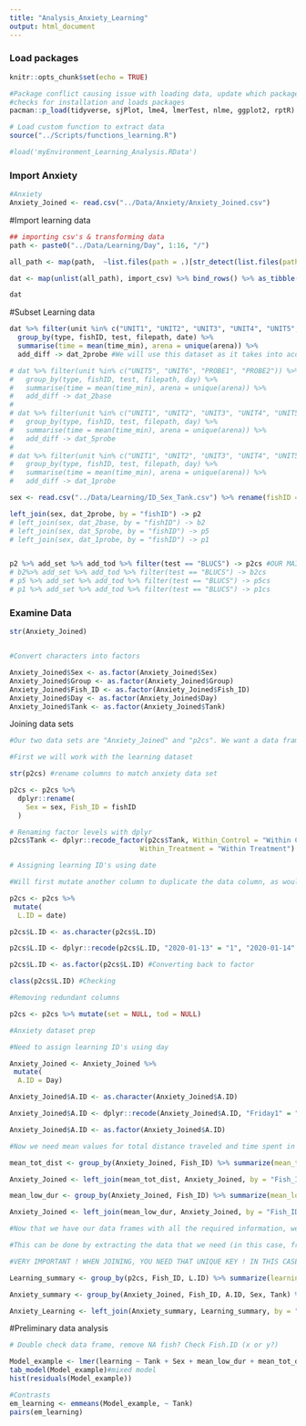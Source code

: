 ```yaml
---
title: "Analysis_Anxiety_Learning"
output: html_document
---
```


### Load packages
```r
knitr::opts_chunk$set(echo = TRUE)

#Package conflict causing issue with loading data, update which packages need to be loaded
#checks for installation and loads packages
pacman::p_load(tidyverse, sjPlot, lme4, lmerTest, nlme, ggplot2, rptR)

# Load custom function to extract data 
source("../Scripts/functions_learning.R")

#load('myEnvironment_Learning_Analysis.RData')
```

### Import Anxiety
```r

#Anxiety
Anxiety_Joined <- read.csv("../Data/Anxiety/Anxiety_Joined.csv")
```

#Import learning data
```r
## importing csv's & transforming data
path <- paste0("../Data/Learning/Day", 1:16, "/")

all_path <- map(path,  ~list.files(path = .)[str_detect(list.files(path = .), ".csv")] ) %>% map2(.,path,~ paste0(.y, .x))

dat <- map(unlist(all_path), import_csv) %>% bind_rows() %>% as_tibble() %>% group_by(filepath, date, marking, type, test, unit, variable, arena) %>% summarise(total = sum(number), mean = mean(number)) %>% filter(variable == "ZONE_TIMERS") %>% group_by(type, marking, test, unit, filepath, date) %>% summarise(sum_time = sum(total), arena = unique(arena)) %>% arrange(filepath, marking, type, test) %>% mutate(time_min = if_else(type == "BASELINE", sum_time/5, sum_time/1)) %>% add_day %>% add_exp %>% add_zone %>% add_tod %>% add_set %>% mutate(day = as.numeric(day)) %>% rename(fishID = marking)

dat
```

#Subset Learning data
```r
dat %>% filter(unit %in% c("UNIT1", "UNIT2", "UNIT3", "UNIT4", "UNIT5", "UNIT6", "PROBE1", "PROBE2")) %>%
  group_by(type, fishID, test, filepath, date) %>%
  summarise(time = mean(time_min), arena = unique(arena)) %>%
  add_diff -> dat_2probe #We will use this dataset as it takes into acocunt the first 2 mins of the probe period, which the literature says is the most important as fish tend to forget after 2 mins, however we have options below for analysis also

# dat %>% filter(unit %in% c("UNIT5", "UNIT6", "PROBE1", "PROBE2")) %>%
#   group_by(type, fishID, test, filepath, day) %>%
#   summarise(time = mean(time_min), arena = unique(arena)) %>%
#   add_diff -> dat_2base
# 
# dat %>% filter(unit %in% c("UNIT1", "UNIT2", "UNIT3", "UNIT4", "UNIT5", "UNIT6", "PROBE1", "PROBE2","PROBE3", "PROBE4", "PROBE5")) %>%
#   group_by(type, fishID, test, filepath, day) %>%
#   summarise(time = mean(time_min), arena = unique(arena)) %>%
#   add_diff -> dat_5probe
# 
# dat %>% filter(unit %in% c("UNIT1", "UNIT2", "UNIT3", "UNIT4", "UNIT5", "UNIT6", "PROBE1")) %>%
#   group_by(type, fishID, test, filepath, day) %>%
#   summarise(time = mean(time_min), arena = unique(arena)) %>%
#   add_diff -> dat_1probe

sex <- read.csv("../Data/Learning/ID_Sex_Tank.csv") %>% rename(fishID = Fish_ID) %>% rename(sex = Sex)

left_join(sex, dat_2probe, by = "fishID") -> p2
# left_join(sex, dat_2base, by = "fishID") -> b2
# left_join(sex, dat_5probe, by = "fishID") -> p5
# left_join(sex, dat_1probe, by = "fishID") -> p1


p2 %>% add_set %>% add_tod %>% filter(test == "BLUCS") -> p2cs #OUR MAIN DATASET
# b2%>% add_set %>% add_tod %>% filter(test == "BLUCS") -> b2cs
# p5 %>% add_set %>% add_tod %>% filter(test == "BLUCS") -> p5cs
# p1 %>% add_set %>% add_tod %>% filter(test == "BLUCS") -> p1cs
```

### Examine Data

```r

str(Anxiety_Joined)


#Convert characters into factors

Anxiety_Joined$Sex <- as.factor(Anxiety_Joined$Sex)
Anxiety_Joined$Group <- as.factor(Anxiety_Joined$Group)
Anxiety_Joined$Fish_ID <- as.factor(Anxiety_Joined$Fish_ID)
Anxiety_Joined$Day <- as.factor(Anxiety_Joined$Day)
Anxiety_Joined$Tank <- as.factor(Anxiety_Joined$Tank)
```



Joining data sets
```r
#Our two data sets are "Anxiety_Joined" and "p2cs". We want a data frame with the variables total distance traveled and time spent in the low zone as well as the baseline, probe and difference. We also want to add the learning and anxiety ID's as well as the mean of the anxiety variables to use in our models as fixed effects. 

#First we will work with the learning dataset

str(p2cs) #rename columns to match anxiety data set

p2cs <- p2cs %>% 
  dplyr::rename(
    Sex = sex, Fish_ID = fishID
  )

# Renaming factor levels with dplyr
p2cs$Tank <- dplyr::recode_factor(p2cs$Tank, Within_Control = "Within Control", 
                                Within_Treatment = "Within Treatment")

# Assigning learning ID's using date

#Will first mutate another column to duplicate the data column, as would rather keep date in the dataset

p2cs <- p2cs %>%
 mutate(
  L.ID = date)

p2cs$L.ID <- as.character(p2cs$L.ID)

p2cs$L.ID <- dplyr::recode(p2cs$L.ID, "2020-01-13" = "1", "2020-01-14" = "1", "2020-01-15" = "1", "2020-01-16" = "1", "2020-01-20" = "2", "2020-01-21" = "2", "2020-01-22" = "2", "2020-01-23" = "2", "2020-02-17" = "3", "2020-02-18" = "3", "2020-02-19" = "3", "2020-02-20" = "3", "2020-02-23" = "4", "2020-02-24" = "4", "2020-02-25" = "4", "2020-02-26" = "4", "2020-02-27" = "4") #Assigning learning ID's

p2cs$L.ID <- as.factor(p2cs$L.ID) #Converting back to factor

class(p2cs$L.ID) #Checking

#Removing redundant columns

p2cs <- p2cs %>% mutate(set = NULL, tod = NULL)

#Anxiety dataset prep

#Need to assign learning ID's using day 

Anxiety_Joined <- Anxiety_Joined %>%
 mutate(
  A.ID = Day)

Anxiety_Joined$A.ID <- as.character(Anxiety_Joined$A.ID)

Anxiety_Joined$A.ID <- dplyr::recode(Anxiety_Joined$A.ID, "Friday1" = "1", "Friday2" = "2", "Monday3" = "3", "Friday4" = "4") #Assigning learning ID's

Anxiety_Joined$A.ID <- as.factor(Anxiety_Joined$A.ID)

#Now we need mean values for total distance traveled and time spent in the low zone

mean_tot_dist <- group_by(Anxiety_Joined, Fish_ID) %>% summarize(mean_tot_dist = mean(tot_dist)) #Mean total distance for every fish

Anxiety_Joined <- left_join(mean_tot_dist, Anxiety_Joined, by = "Fish_ID") #Joining into main dataset

mean_low_dur <- group_by(Anxiety_Joined, Fish_ID) %>% summarize(mean_low_dur = mean(low_dur)) #mean low duration for every fish

Anxiety_Joined <- left_join(mean_low_dur, Anxiety_Joined, by = "Fish_ID") #Joining into main data frame

#Now that we have our data frames with all the required information, we must now merge the two data sets

#This can be done by extracting the data that we need (in this case, from the learning data set, the fish ID, learning ID and difference between baseline and probe and from the anxiety datas et, the mean of total distance and low duration; we would also need details regarding sex and tank)

#VERY IMPORTANT ! WHEN JOINING, YOU NEED THAT UNIQUE KEY ! IN THIS CASE, FISH ID WILL NOT BE UNIQUE BECAUSE IT IS ASSOCIATED WITH THE LEARNING ID AND ANXIETY ID, THEREFORE YOU NEED ANOTHER UNIQUE ID AND USE THAT TO JOIN. HERE WE USED "UNIQUE_ID"

Learning_summary <- group_by(p2cs, Fish_ID, L.ID) %>% summarize(learning = difference) %>% mutate(Unique_ID = paste0(Fish_ID, L.ID))

Anxiety_summary <- group_by(Anxiety_Joined, Fish_ID, A.ID, Sex, Tank) %>% summarize(mean_low_dur = mean_low_dur, mean_tot_dist = mean_tot_dist, tot_dist = tot_dist, low_dur = low_dur) %>% mutate(Unique_ID = paste0(Fish_ID, A.ID))

Anxiety_Learning <- left_join(Anxiety_summary, Learning_summary, by = "Unique_ID") #Joining by unique ID !


```

#Preliminary data analysis
```r
# Double check data frame, remove NA fish? Check Fish.ID (x or y?)

Model_example <- lmer(learning ~ Tank + Sex + mean_low_dur + mean_tot_dist + (1 | Fish_ID.x), data = Anxiety_Learning)
tab_model(Model_example)#mixed model 
hist(residuals(Model_example)) 

#Contrasts 
em_learning <- emmeans(Model_example, ~ Tank) 
pairs(em_learning)
```



